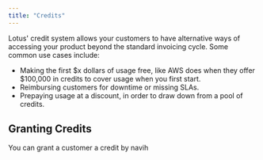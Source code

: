 ```yaml
---
title: "Credits"
---
```


Lotus' credit system allows your customers to have alternative ways of accessing your product beyond the standard invoicing cycle. Some common use cases include:

- Making the first $x dollars of usage free, like AWS does when they offer $100,000 in credits to cover usage when you first start.
- Reimbursing customers for downtime or missing SLAs.
- Prepaying usage at a discount, in order to draw down from a pool of credits.

## Granting Credits

You can grant a customer a credit by navih
